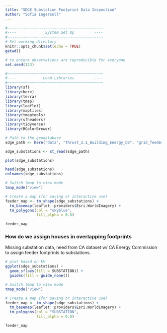 ```yaml
---
title: "SDGE Substation Footprint Data Inspection"
author: "Sofia Ingersoll"
---
```


```r
#~~~~~~~~~~~~~~~~~~~~~~~~~~~~~~~~~~~~~~~~~~~
#----             System Set Up         ----
#~~~~~~~~~~~~~~~~~~~~~~~~~~~~~~~~~~~~~~~~~~~
# Set working directory 
knitr::opts_chunk$set(echo = TRUE)
getwd()

# to ensure observations are reproducible for everyone
set.seed(123)

#~~~~~~~~~~~~~~~~~~~~~~~~~~~~~~~~~~~~~~~~~~~
#----            Load Libraries         ----
#~~~~~~~~~~~~~~~~~~~~~~~~~~~~~~~~~~~~~~~~~~~
library(sf)
library(here)
library(terra)
library(tmap)
library(leaflet)
library(maptiles)
library(tmaptools)
library(sfheaders)
library(tidyverse)
library(RColorBrewer)
```

```r
# Path to the geodatabase
sdge_path <- here("data", "Thrust_2.1_Building_Energy_DS", "grid_feeder_data", "SDGE", "Substations_NDA", "Substations.shp")

sdge_substations <- st_read(sdge_path)
```

```r
plot(sdge_substations)
```
```r
head(sdge_substations)
colnames(sdge_substations)
```



```r
# Switch tmap to view mode
tmap_mode("view")

# Create a map (for saving or interactive use)
feeder_map <- tm_shape(sdge_substations) +
  tm_basemap(leaflet::providers$Esri.WorldImagery) +
  tm_polygons(col = "skyblue",
              fill_alpha = 0.5)

feeder_map
```

### How do we assign houses in overlapping footprints

Missing substation data, need from CA dataset w/ CA Energy Commission to assign feeder footprints to substations.

```r
# plot based on kV
ggplot(sdge_substations) +
  geom_sf(aes(fill = SUBSTATION)) +
  guides(fill = guide_none())
```
```r
# Switch tmap to view mode
tmap_mode("view")

# Create a map (for saving or interactive use)
feeder_map <- tm_shape(sdge_substations) +
  tm_basemap(leaflet::providers$Esri.WorldImagery) +
  tm_polygons(col = "SUBSTATION",
              fill_alpha = 0.5)

feeder_map
```


